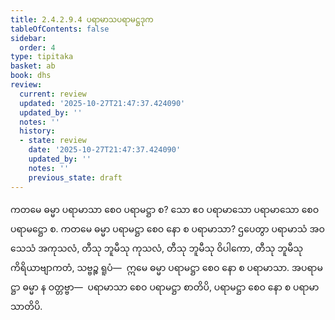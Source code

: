 ```yaml
---
title: 2.4.2.9.4 ပရာမာသပရာမဋ္ဌဒုက
tableOfContents: false
sidebar:
  order: 4
type: tipitaka
basket: ab
book: dhs
review:
  current: review
  updated: '2025-10-27T21:47:37.424090'
  updated_by: ''
  notes: ''
  history:
  - state: review
    date: '2025-10-27T21:47:37.424090'
    updated_by: ''
    notes: ''
    previous_state: draft
---
```



<ReviewStatus review={frontmatter.review} showDetails={true} />

<HypothesisAnnotation frontmatter={frontmatter} />

<DynamicBreadcrumb />

<Division number="1521" book="dhs" e="ch" v="29" p="286">

<Paragraph number="2232" book="dhs">
ကတမေ ဓမ္မာ ပရာမာသာ စေဝ ပရာမဋ္ဌာ စ? သော ဧဝ ပရာမာသော ပရာမာသော စေဝ ပရာမဋ္ဌော စ.
</Paragraph>

</Division>
<Division number="1522" book="dhs" e="ch" v="29" p="286">

<Paragraph number="2233" book="dhs">
ကတမေ ဓမ္မာ ပရာမဋ္ဌာ စေဝ နော စ ပရာမာသာ? ဌပေတွာ ပရာမာသံ အဝသေသံ အကုသလံ, တီသု ဘူမီသု ကုသလံ, တီသု ဘူမီသု ဝိပါကော, တီသု ဘူမီသု ကိရိယာဗျာကတံ, သဗ္ဗဉ္စ ရူပံ—  ဣမေ ဓမ္မာ ပရာမဋ္ဌာ စေဝ နော စ ပရာမာသာ. အပရာမဋ္ဌာ ဓမ္မာ န ဝတ္တဗ္ဗာ—  ပရာမာသာ စေဝ ပရာမဋ္ဌာ စာတိပိ, ပရာမဋ္ဌာ စေဝ နော စ ပရာမာသာတိပိ.
</Paragraph>
</Division>